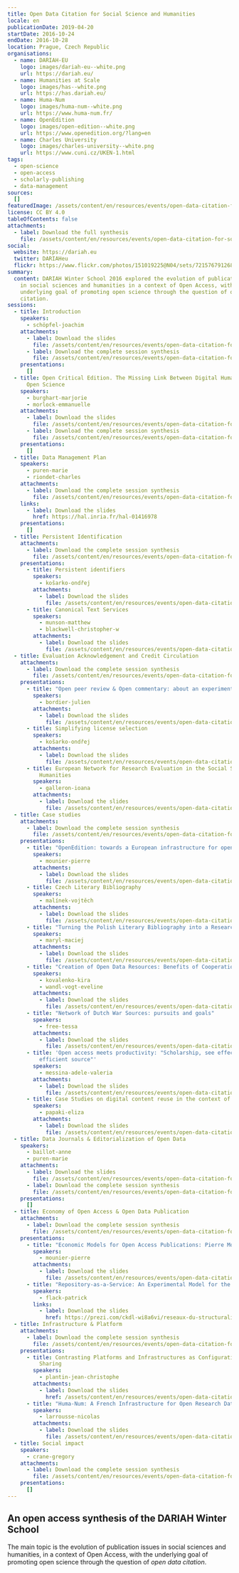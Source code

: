 ```yaml
---
title: Open Data Citation for Social Science and Humanities
locale: en
publicationDate: 2019-04-20
startDate: 2016-10-24
endDate: 2016-10-28
location: Prague, Czech Republic
organisations:
  - name: DARIAH-EU
    logo: images/dariah-eu--white.png
    url: https://dariah.eu/
  - name: Humanities at Scale
    logo: images/has--white.png
    url: https://has.dariah.eu/
  - name: Huma-Num
    logo: images/huma-num--white.png
    url: https://www.huma-num.fr/
  - name: OpenEdition
    logo: images/open-edition--white.png
    url: https://www.openedition.org/?lang=en
  - name: Charles University
    logo: images/charles-university--white.png
    url: https://www.cuni.cz/UKEN-1.html
tags:
  - open-science
  - open-access
  - scholarly-publishing
  - data-management
sources:
  []
featuredImage: /assets/content/en/resources/events/open-data-citation-for-social-science-and-humanities/image.jpg
license: CC BY 4.0
tableOfContents: false
attachments:
  - label: Download the full synthesis
    file: /assets/content/en/resources/events/open-data-citation-for-social-science-and-humanities/DARIAH_Winter_School-FullSynthesis.pdf
social:
  website: https://dariah.eu
  twitter: DARIAHeu
  flickr: https://www.flickr.com/photos/151019225@N04/sets/72157679126801606/
summary:
  content: DARIAH Winter School 2016 explored the evolution of publication issues
    in social sciences and humanities in a context of Open Access, with the
    underlying goal of promoting open science through the question of open data
    citation.
sessions:
  - title: Introduction
    speakers:
      - schöpfel-joachim
    attachments:
      - label: Download the slides
        file: /assets/content/en/resources/events/open-data-citation-for-social-science-and-humanities/sessions/0/1.2-Schopfel.pdf
      - label: Download the complete session synthesis
        file: /assets/content/en/resources/events/open-data-citation-for-social-science-and-humanities/sessions/0/DARIAH_Winter_School-1-Introduction.pdf
    presentations:
      []
  - title: Open Critical Edition. The Missing Link Between Digital Humanities and
      Open Science
    speakers:
      - burghart-marjorie
      - morlock-emmanuelle
    attachments:
      - label: Download the slides
        file: /assets/content/en/resources/events/open-data-citation-for-social-science-and-humanities/sessions/1/2.1-Open-Critical-Edition.pdf
      - label: Download the complete session synthesis
        file: /assets/content/en/resources/events/open-data-citation-for-social-science-and-humanities/sessions/1/DARIAH_Winter_School-2-OpenCriticalEdition.pdf
    presentations:
      []
  - title: Data Management Plan
    speakers:
      - puren-marie
      - riondet-charles
    attachments:
      - label: Download the complete session synthesis
        file: /assets/content/en/resources/events/open-data-citation-for-social-science-and-humanities/sessions/2/DARIAH_Winter_School-3-DataManagementPlan.pdf
    links:
      - label: Download the slides
        href: https://hal.inria.fr/hal-01416978
    presentations:
      []
  - title: Persistent Identification
    attachments:
      - label: Download the complete session synthesis
        file: /assets/content/en/resources/events/open-data-citation-for-social-science-and-humanities/sessions/3/DARIAH_Winter_School-4-PersistentIdentification.pdf
    presentations:
      - title: Persistent identifiers
        speakers:
          - košarko-ondřej
        attachments:
          - label: Download the slides
            file: /assets/content/en/resources/events/open-data-citation-for-social-science-and-humanities/sessions/3/presentations/0/4.1-Kosarko.pdf
      - title: Canonical Text Services
        speakers:
          - munson-matthew
          - blackwell-christopher-w
        attachments:
          - label: Download the slides
            file: /assets/content/en/resources/events/open-data-citation-for-social-science-and-humanities/sessions/3/presentations/1/4.2-Munson.pdf
  - title: Evaluation Acknowledgement and Credit Circulation
    attachments:
      - label: Download the complete session synthesis
        file: /assets/content/en/resources/events/open-data-citation-for-social-science-and-humanities/sessions/4/DARIAH_Winter_School-5-EvaluationAcknowledgementandCreditCirculation.pdf
    presentations:
      - title: "Open peer review & Open commentary: about an experiment"
        speakers:
          - bordier-julien
        attachments:
          - label: Download the slides
            file: /assets/content/en/resources/events/open-data-citation-for-social-science-and-humanities/sessions/4/presentations/0/5.1-Bordier.pdf
      - title: Simplifying license selection
        speakers:
          - košarko-ondřej
        attachments:
          - label: Download the slides
            file: /assets/content/en/resources/events/open-data-citation-for-social-science-and-humanities/sessions/4/presentations/1/5.2-Kosarko.pdf
      - title: European Network for Research Evaluation in the Social Sciences and
          Humanities
        speakers:
          - galleron-ioana
        attachments:
          - label: Download the slides
            file: /assets/content/en/resources/events/open-data-citation-for-social-science-and-humanities/sessions/4/presentations/2/5.3-Galleron.pdf
  - title: Case studies
    attachments:
      - label: Download the complete session synthesis
        file: /assets/content/en/resources/events/open-data-citation-for-social-science-and-humanities/sessions/5/DARIAH_Winter_School-6-CaseStudies.pdf
    presentations:
      - title: "OpenEdition: towards a European infrastructure for open access publication in humanities and social sciences"
        speakers:
          - mounier-pierre
        attachments:
          - label: Download the slides
            file: /assets/content/en/resources/events/open-data-citation-for-social-science-and-humanities/sessions/5/presentations/0/6.1-Mounier.pdf
      - title: Czech Literary Bibliography
        speakers:
          - malínek-vojtěch
        attachments:
          - label: Download the slides
            file: /assets/content/en/resources/events/open-data-citation-for-social-science-and-humanities/sessions/5/presentations/1/6.2-Malinek.pdf
      - title: "Turning the Polish Literary Bibliography into a Research Tool: Challenges, Standards, Interoperability"
        speakers:
          - maryl-maciej
        attachments:
          - label: Download the slides
            file: /assets/content/en/resources/events/open-data-citation-for-social-science-and-humanities/sessions/5/presentations/2/6.3-Maciej.pdf
      - title: "Creation of Open Data Resources: Benefits of Cooperation"
        speakers:
          - kovalenko-kira
          - wandl-vogt-eveline
        attachments:
          - label: Download the slides
            file: /assets/content/en/resources/events/open-data-citation-for-social-science-and-humanities/sessions/5/presentations/3/6.4-Kovalenko.pdf
      - title: "Network of Dutch War Sources: pursuits and goals"
        speakers:
          - free-tessa
        attachments:
          - label: Download the slides
            file: /assets/content/en/resources/events/open-data-citation-for-social-science-and-humanities/sessions/5/presentations/4/6.5-Free.pdf
      - title: 'Open access meets productivity: "Scholarship, see effect of being an
          efficient source"'
        speakers:
          - messina-adele-valeria
        attachments:
          - label: Download the slides
            file: /assets/content/en/resources/events/open-data-citation-for-social-science-and-humanities/sessions/5/presentations/5/6.6-Messina.pdf
      - title: Case Studies on digital content reuse in the context of Europeana Cloud
        speakers:
          - papaki-eliza
        attachments:
          - label: Download the slides
            file: /assets/content/en/resources/events/open-data-citation-for-social-science-and-humanities/sessions/5/presentations/6/6.7-Papaki.pdf
  - title: Data Journals & Editorialization of Open Data
    speakers:
      - baillot-anne
      - puren-marie
    attachments:
      - label: Download the slides
        file: /assets/content/en/resources/events/open-data-citation-for-social-science-and-humanities/sessions/6/7.1-Baillot.pdf
      - label: Download the complete session synthesis
        file: /assets/content/en/resources/events/open-data-citation-for-social-science-and-humanities/sessions/6/DARIAH_Winter_School-7-DataJournalsEditorializationofOpenData.pdf
    presentations:
      []
  - title: Economy of Open Access & Open Data Publication
    attachments:
      - label: Download the complete session synthesis
        file: /assets/content/en/resources/events/open-data-citation-for-social-science-and-humanities/sessions/7/DARIAH_Winter_School-8-EconomyofOpenAccessOpenDataPublication.pdf
    presentations:
      - title: "Economic Models for Open Access Publications: Pierre Mounier"
        speakers:
          - mounier-pierre
        attachments:
          - label: Download the slides
            file: /assets/content/en/resources/events/open-data-citation-for-social-science-and-humanities/sessions/7/presentations/0/8.1-Mounier.pdf
      - title: "Repository-as-a-Service: An Experimental Model for the Sustainable Curation and Funding of Large Niche Corpora in the Humanities"
        speakers:
          - flack-patrick
        links:
          - label: Download the slides
            href: https://prezi.com/ckdl-wi8a6vi/reseaux-du-structuralisme/
  - title: Infrastructure & Platform
    attachments:
      - label: Download the complete session synthesis
        file: /assets/content/en/resources/events/open-data-citation-for-social-science-and-humanities/sessions/8/DARIAH_Winter_School-9-InfrastructurePlatform.pdf
    presentations:
      - title: Contrasting Platforms and Infrastructures as Configurations for Data
          Sharing
        speakers:
          - plantin-jean-christophe
        attachments:
          - label: Download the slides
            href: /assets/content/en/resources/events/open-data-citation-for-social-science-and-humanities/sessions/8/presentations/0/9.1-Plantin.pdf
      - title: "Huma-Num: A French Infrastructure for Open Research Data in Humanities"
        speakers:
          - larrousse-nicolas
        attachments:
          - label: Download the slides
            file: /assets/content/en/resources/events/open-data-citation-for-social-science-and-humanities/sessions/8/presentations/1/9.2-Larrousse.pdf
  - title: Social impact
    speakers:
      - crane-gregory
    attachments:
      - label: Download the complete session synthesis
        file: /assets/content/en/resources/events/open-data-citation-for-social-science-and-humanities/sessions/9/DARIAH_Winter_School-10-Socialimpact.pdf
    presentations:
      []
---
```

## An open access synthesis of the DARIAH Winter School

The main topic is the evolution of publication issues in social sciences and humanities, in a context of Open Access, with the underlying goal of promoting open science through the question of *open data citation*.

